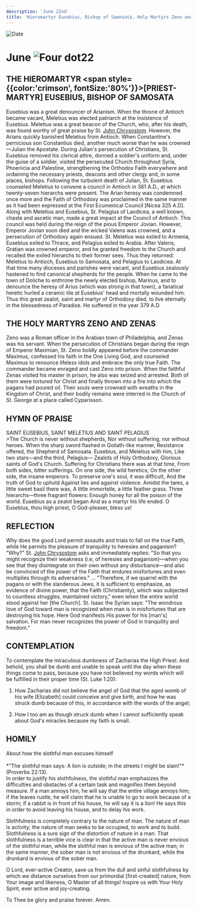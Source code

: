 ```yaml
---
description: 'June 22nd'
title: 'Hieromartyr Eusebius, Bishop of Samosata, Holy Martyrs Zeno and Zenas'
---
```


<CustomPaginator />
<RunningHead />

<Image src="/title-imprint.png" height={68} width={50} alt="Date" className="title-imprint"/>

# <div id="date">June <Image className="four-dot" src="/four-dot.png" height={15} width={15} alt="Four dot" />22</div>

## THE HIEROMARTYR <span style={{color:'crimson', fontSize:'80%'}}>[PRIEST-MARTYR]</span> EUSEBIUS, BISHOP OF SAMOSATA

Eusebius was a great denouncer of Arianism. When the throne of Antioch became vacant, Meletius was elected patriarch at the insistence of Eusebius. Meletius was a great beacon of the Church, who, after his death, was found worthy of great praise by St. [John Chrysostom](/november/13th). However, the Arians quickly banished Meletius from Antioch. When Constantine's pernicious son Constantius died, another much worse than he was crowned—Julian the Apostate. During Julian's persecution of Christians, St. Eusebius removed his clerical attire, donned a soldier's uniform and, under the guise of a soldier, visited the persecuted Church throughout Syria, Phoenicia and Palestine, strengthening the Orthodox Faith everywhere and ordaining the necessary priests, deacons and other clergy and, in some places, bishops. Following the turbulent death of Julian, St. Eusebius counseled Meletius to convene a council in Antioch in 361 A.D., at which twenty-seven hierarchs were present. The Arian heresy was condemned once more and the Faith of Orthodoxy was proclaimed in the same manner as it had been expressed at the First Ecumenical Council [Nicea 325 A.D]. Along with Meletius and Eusebius, St. Pelagius of Laodicea, a well known, chaste and ascetic man, made a great impact at the Council of Antioch. This council was held during the reign of the pious Emperor Jovian. However, Emperor Jovian soon died and the wicked Valens was crowned, and a persecution of Orthodoxy again ensued. St. Meletius was exiled to Armenia, Eusebius exiled to Thrace, and Pelagius exiled to Arabia. After Valens, Gratian was crowned emperor, and he granted freedom to the Church and recalled the exiled hierarchs to their former sees. Thus they returned: Meletius to Antioch, Eusebius to Samosata, and Pelagius to Laodicea. At that time many dioceses and parishes were vacant, and Eusebius zealously hastened to find canonical shepherds for the people. When he came to the town of Doliche to enthrone the newly elected bishop, Marinus, and to denounce the heresy of Arius (which was strong in that town), a fanatical heretic hurled a ceramic tile at Eusebius' head and mortally wounded him. Thus this great zealot, saint and martyr of Orthodoxy died, to live eternally in the blessedness of Paradise. He suffered in the year 379 A.D.

## THE HOLY MARTYRS ZENO AND ZENAS

Zeno was a Roman officer in the Arabian town of Philadelphia, and Zenas was his servant. When the persecution of Christians began during the reign of Emperor Maximian, St. Zeno boldly appeared before the commander Maximus, confessed his faith in the One Living God, and counseled Maximus to renounce lifeless idols and embrace the only true Faith. The commander became enraged and cast Zeno into prison. When the faithful Zenas visited his master in prison, he also was seized and arrested. Both of them were tortured for Christ and finally thrown into a fire into which the pagans had poured oil. Their souls were crowned with wreaths in the Kingdom of Christ, and their bodily remains were interred in the Church of St. George at a place called Cyparisson.


## HYMN OF PRAISE
<div style={{textAlign:'center', color:'crimson', fontWeight:'bold'}}>
SAINT EUSEBIUS, SAINT MELETIUS AND SAINT PELAGIUS
</div>
>The Church is never without shepherds,  
Nor without suffering, nor without heroes.  
When the sharp sword flashed in Goliath-like manner,  
Resistance offered, the Shepherd of Samosata.  
Eusebius, and Meletius with him,  
Like two stars—and the third, Pelagius—  
Zealots of Holy Orthodoxy,  
Glorious saints of God's Church.  
Suffering for Christians there was at that time,  
From both sides, bitter sufferings.  
On one side, the wild heretics;  
On the other side, the insane emperors.  
To preserve one's soul, it was difficult,  
And the truth of God to uphold  
Against lies and against violence.  
Amidst the tares, a little sweet basil there was,  
A little immortelle, a little feather grass.  
Three hierarchs—three fragrant flowers:  
Enough honey for all the poison of the world.  
Eusebius as a zealot began  
And as a martyr his life ended.  
O Eusebius, thou high priest,  
O God-pleaser, bless us!  

## REFLECTION

Why does the good Lord permit assaults and trials to fall on the true Faith, while He permits the pleasure of tranquility to heresies and paganism? "Why?" St. [John Chrysostom](/november/13th) asks and immediately replies: "So that you might recognize their weakness (i.e, of heresies and paganism)—when you see that they disintegrate on their own without any disturbance—and also be convinced of the power of the Faith that endures misfortunes and even multiplies through its adversaries." ... "Therefore, if we quarrel with the pagans or with the slanderous Jews, it is sufficient to emphasize, as evidence of divine power, that the Faith (Christianity), which was subjected to countless struggles, maintained victory," even when the entire world stood against her [the Church]. St. Isaac the Syrian says: "The wondrous love of God toward man is recognized when man is in misfortunes that are destroying his hope. Here God manifests His power for his [man's] salvation. For man never recognizes the power of God in tranquility and freedom."

## CONTEMPLATION

To contemplate the miraculous dumbness of Zacharias the High Priest: And behold, you shall be dumb and unable to speak until the day when these things come to pass, because you have not believed my words which will be fulfilled in their proper time (St. Luke 1:20):

1. How Zacharias did not believe the angel of God that the aged womb of his wife [Elizabeth] could conceive and give birth, and how he was struck dumb because of this, in accordance with the words of the angel;

2. How I too am as though struck dumb when I cannot sufficiently speak about God's miracles because my faith is small.


## HOMILY
<div style={{textAlign:'center', color:'crimson', fontWeight:'bold'}}>
About how the slothful man excuses himself
</div>
<br />
<div style={{textAlign:'right'}}>
*"The slothful man says: A lion is outside; in the streets I might be slain!"* (Proverbs 22:13).
</div>
In order to justify his slothfulness, the slothful man emphasizes the difficulties and obstacles of a certain task and magnifies them beyond measure. If a man annoys him, he will say that the entire village annoys him; if the leaves rustle, he will claim that he is unable to go to work because of a storm; if a rabbit is in front of his house, he will say it is a lion! He says this in order to avoid leaving his house, and to delay his work.

Slothfulness is completely contrary to the nature of man. The nature of man is activity; the nature of man seeks to be occupied, to work and to build. Slothfulness is a sure sign of the distortion of nature in a man. That slothfulness is a terrible vice is clear in that the active man is never envious of the slothful man, while the slothful man is envious of the active man; in the same manner, the sober man is not envious of the drunkard, while the drunkard is envious of the sober man.

O Lord, ever-active Creator, save us from the dull and sinful slothfulness by which we distance ourselves from our primordial [first-created] nature, from Your image and likeness, O Master of all things! Inspire us with Your Holy Spirit, ever active and joy-creating.

To Thee be glory and praise forever. Amen.
